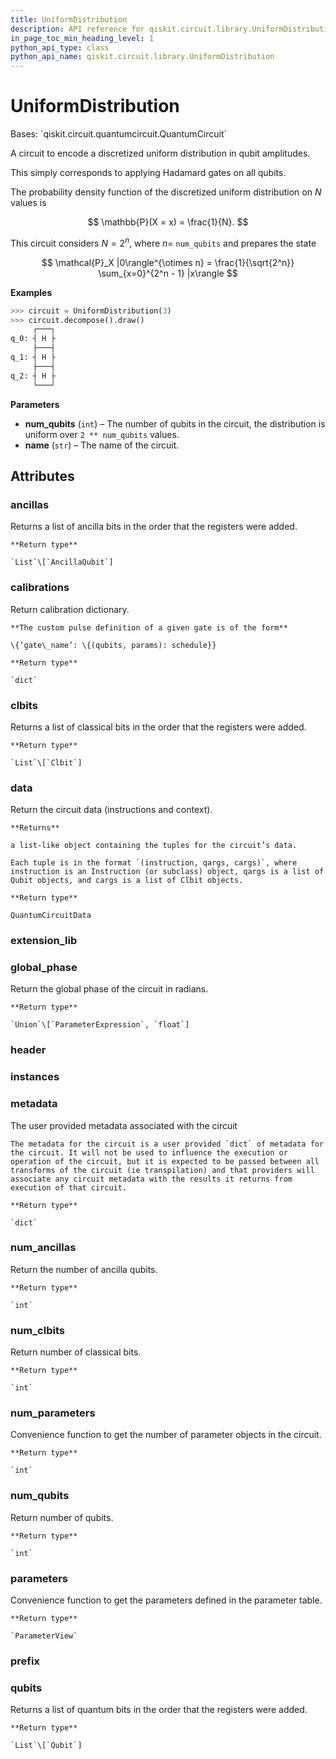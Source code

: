 ```yaml
---
title: UniformDistribution
description: API reference for qiskit.circuit.library.UniformDistribution
in_page_toc_min_heading_level: 1
python_api_type: class
python_api_name: qiskit.circuit.library.UniformDistribution
---
```


# UniformDistribution

<Class id="qiskit.circuit.library.UniformDistribution" github="https://github.com/qiskit/qiskit/tree/stable/0.19/qiskit/circuit/library/probability_distributions/uniform.py" signature="UniformDistribution(num_qubits, name='P(X)')">
  Bases: `qiskit.circuit.quantumcircuit.QuantumCircuit`

  A circuit to encode a discretized uniform distribution in qubit amplitudes.

  This simply corresponds to applying Hadamard gates on all qubits.

  The probability density function of the discretized uniform distribution on $N$ values is

$$
\mathbb{P}(X = x) = \frac{1}{N}.
$$

  This circuit considers $N = 2^n$, where $n =$ `num_qubits` and prepares the state

$$
\mathcal{P}_X |0\rangle^{\otimes n} = \frac{1}{\sqrt{2^n}} \sum_{x=0}^{2^n - 1} |x\rangle
$$

  **Examples**

  ```python
  >>> circuit = UniformDistribution(3)
  >>> circuit.decompose().draw()
       ┌───┐
  q_0: ┤ H ├
       ├───┤
  q_1: ┤ H ├
       ├───┤
  q_2: ┤ H ├
       └───┘
  ```

  **Parameters**

  *   **num\_qubits** (`int`) – The number of qubits in the circuit, the distribution is uniform over `2 ** num_qubits` values.
  *   **name** (`str`) – The name of the circuit.

  ## Attributes

  ### ancillas

  <Attribute id="qiskit.circuit.library.UniformDistribution.ancillas" name="ancillas">
    Returns a list of ancilla bits in the order that the registers were added.

    **Return type**

    `List`\[`AncillaQubit`]
  </Attribute>

  ### calibrations

  <Attribute id="qiskit.circuit.library.UniformDistribution.calibrations" name="calibrations">
    Return calibration dictionary.

    **The custom pulse definition of a given gate is of the form**

    \{‘gate\_name’: \{(qubits, params): schedule}}

    **Return type**

    `dict`
  </Attribute>

  ### clbits

  <Attribute id="qiskit.circuit.library.UniformDistribution.clbits" name="clbits">
    Returns a list of classical bits in the order that the registers were added.

    **Return type**

    `List`\[`Clbit`]
  </Attribute>

  ### data

  <Attribute id="qiskit.circuit.library.UniformDistribution.data" name="data">
    Return the circuit data (instructions and context).

    **Returns**

    a list-like object containing the tuples for the circuit’s data.

    Each tuple is in the format `(instruction, qargs, cargs)`, where instruction is an Instruction (or subclass) object, qargs is a list of Qubit objects, and cargs is a list of Clbit objects.

    **Return type**

    QuantumCircuitData
  </Attribute>

  ### extension\_lib

  <Attribute id="qiskit.circuit.library.UniformDistribution.extension_lib" name="extension_lib" attributeValue="= 'include &#x22;qelib1.inc&#x22;;'" />

  ### global\_phase

  <Attribute id="qiskit.circuit.library.UniformDistribution.global_phase" name="global_phase">
    Return the global phase of the circuit in radians.

    **Return type**

    `Union`\[`ParameterExpression`, `float`]
  </Attribute>

  ### header

  <Attribute id="qiskit.circuit.library.UniformDistribution.header" name="header" attributeValue="= 'OPENQASM 2.0;'" />

  ### instances

  <Attribute id="qiskit.circuit.library.UniformDistribution.instances" name="instances" attributeValue="= 9" />

  ### metadata

  <Attribute id="qiskit.circuit.library.UniformDistribution.metadata" name="metadata">
    The user provided metadata associated with the circuit

    The metadata for the circuit is a user provided `dict` of metadata for the circuit. It will not be used to influence the execution or operation of the circuit, but it is expected to be passed between all transforms of the circuit (ie transpilation) and that providers will associate any circuit metadata with the results it returns from execution of that circuit.

    **Return type**

    `dict`
  </Attribute>

  ### num\_ancillas

  <Attribute id="qiskit.circuit.library.UniformDistribution.num_ancillas" name="num_ancillas">
    Return the number of ancilla qubits.

    **Return type**

    `int`
  </Attribute>

  ### num\_clbits

  <Attribute id="qiskit.circuit.library.UniformDistribution.num_clbits" name="num_clbits">
    Return number of classical bits.

    **Return type**

    `int`
  </Attribute>

  ### num\_parameters

  <Attribute id="qiskit.circuit.library.UniformDistribution.num_parameters" name="num_parameters">
    Convenience function to get the number of parameter objects in the circuit.

    **Return type**

    `int`
  </Attribute>

  ### num\_qubits

  <Attribute id="qiskit.circuit.library.UniformDistribution.num_qubits" name="num_qubits">
    Return number of qubits.

    **Return type**

    `int`
  </Attribute>

  ### parameters

  <Attribute id="qiskit.circuit.library.UniformDistribution.parameters" name="parameters">
    Convenience function to get the parameters defined in the parameter table.

    **Return type**

    `ParameterView`
  </Attribute>

  ### prefix

  <Attribute id="qiskit.circuit.library.UniformDistribution.prefix" name="prefix" attributeValue="= 'circuit'" />

  ### qubits

  <Attribute id="qiskit.circuit.library.UniformDistribution.qubits" name="qubits">
    Returns a list of quantum bits in the order that the registers were added.

    **Return type**

    `List`\[`Qubit`]
  </Attribute>
</Class>

